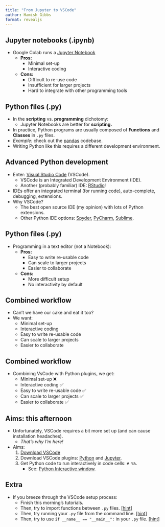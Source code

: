 ```yaml
---
title: "From Jupyter to VSCode"
author: Hamish Gibbs
format: revealjs
---
```


## Jupyter notebooks (.ipynb)

* Google Colab runs a [Jupyter Notebook](https://jupyter.org/)
    * **Pros:**
        * Minimal set-up
        * Interactive coding
    * **Cons:**
        * Difficult to re-use code
        * Insufficient for larger projects
        * Hard to integrate with other programming tools

## Python files (.py)

* In the **scripting** vs. **programming** dichotomy: 
    * Jupyter Notebooks are better for **scripting.**
* In practice, Python programs are usually composed of **Functions** and **Classes** in `.py` files.
* *Example:* check out the [pandas](https://github.com/pandas-dev/pandas/tree/main/pandas/core) codebase.
* Writing Python like this requires a different development environment.

## Advanced Python development

* Enter: [Visual Studio Code](https://code.visualstudio.com/) (VSCode).
    * VSCode is an Integrated Development Environment (IDE). 
    * Another (probably familiar) IDE: [RStudio](https://posit.co/downloads/)!
* IDEs offer an integrated terminal (for running code), auto-complete, debugging, extensions.
* Why VSCode? 
    * The best open source IDE (my opinion) with lots of Python extensions.
    * Other Python IDE options: [Spyder](https://www.spyder-ide.org/), [PyCharm](https://www.jetbrains.com/pycharm/), [Sublime](https://www.sublimetext.com/).

## Python files (.py)
* Programming in a text editor (not a Notebook):
    * **Pros:**
        * Easy to write re-usable code
        * Can scale to larger projects
        * Easier to collaborate
    * **Cons:**
        * More difficult setup
        * No interactivity by default

## Combined workflow

* Can't we have our cake and eat it too?
* We want: 
    * Minimal set-up
    * Interactive coding
    * Easy to write re-usable code
    * Can scale to larger projects
    * Easier to collaborate

## Combined workflow

* Combining VsCode with Python plugins, we get:
    * Minimal set-up ❌
    * Interactive coding ✅
    * Easy to write re-usable code ✅
    * Can scale to larger projects ✅
    * Easier to collaborate ✅

## Aims: this afternoon

* Unfortunately, VSCode requires a bit more set up (and can cause installation headaches).
    * *That's why I'm here!*

* Aims:
    1. [Download VSCode](https://code.visualstudio.com/download)
    2. Download VSCode plugins: [Python](https://marketplace.visualstudio.com/items?itemName=ms-python.python) and [Jupyter](https://marketplace.visualstudio.com/items?itemName=ms-toolsai.jupyter).
    3. Get Python code to run interactively in code cells: `# %%`.
        * See: [Python Interactive window](https://code.visualstudio.com/docs/python/jupyter-support-py).

## Extra

* If you breeze through the VSCode setup process:
    * Finish this morning's tutorials.
    * Then, try to import functions between `.py` files. [[hint]](https://stackoverflow.com/questions/20309456/how-do-i-call-a-function-from-another-py-file)
    * Then, try running your `.py` file from the command line. [[hint]](https://realpython.com/run-python-scripts/)
    * Then, try to use `if __name__ == "__main__":` in your `.py` file. [[hint]](https://stackoverflow.com/questions/419163/what-does-if-name-main-do)